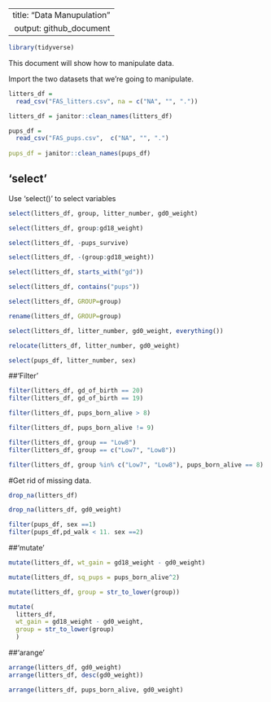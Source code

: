 ---
  title: "Data Manupulation"
  output: github_document 
  ---
```r
library(tidyverse)
```


This document will show how to manipulate data. 

Import the two datasets that we're going to manipulate. 

```r
litters_df = 
  read_csv("FAS_litters.csv", na = c("NA", "", "."))

litters_df = janitor::clean_names(litters_df)

pups_df = 
  read_csv("FAS_pups.csv",  c("NA", "", ".")
           
pups_df = janitor::clean_names(pups_df)
```


## 'select'

Use 'select()' to select variables

```r
select(litters_df, group, litter_number, gd0_weight)
```

```r
select(litters_df, group:gd18_weight)
```

```r
select(litters_df, -pups_survive)
```

```r
select(litters_df, -(group:gd18_weight))
```


```r
select(litters_df, starts_with("gd"))

select(litters_df, contains("pups"))
```

```r
select(litters_df, GROUP=group)

rename(litters_df, GROUP=group)

select(litters_df, litter_number, gd0_weight, everything())

relocate(litters_df, litter_number, gd0_weight)
```


```r
select(pups_df, litter_number, sex)
```


##'Filter'

```r
filter(litters_df, gd_of_birth == 20)
filter(litters_df, gd_of_birth == 19)
```

```r
filter(litters_df, pups_born_alive > 8)
```

```r
filter(litters_df, pups_born_alive != 9)
```

```r
filter(litters_df, group == "Low8")
filter(litters_df, group == c("Low7", "Low8"))

```

```r
filter(litters_df, group %in% c("Low7", "Low8"), pups_born_alive == 8)
```

#Get rid of missing data. 
```r
drop_na(litters_df)

drop_na(litters_df, gd0_weight)
```

```r
filter(pups_df, sex ==1)
filter(pups_df,pd_walk < 11. sex ==2) 
```

##'mutate'

```r
mutate(litters_df, wt_gain = gd18_weight - gd0_weight)

mutate(litters_df, sq_pups = pups_born_alive^2)

mutate(litters_df, group = str_to_lower(group))

mutate(
  litters_df, 
  wt_gain = gd18_weight - gd0_weight,
  group = str_to_lower(group)
  )
```


##'arange'
```r
arrange(litters_df, gd0_weight)
arrange(litters_df, desc(gd0_weight))

arrange(litters_df, pups_born_alive, gd0_weight)
```


